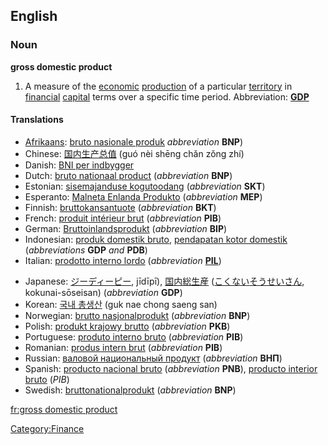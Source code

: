 ==English==

===Noun===

'''gross domestic product'''

# A measure of the [[economic]] [[production]] of a particular [[territory]] in [[financial]] [[capital]] terms over a specific time period.  Abbreviation: '''[[GDP]]'''

====Translations====
{{trans-top|gross domestic product}}
*[[Afrikaans]]: [[bruto nasionale produk]] ''abbreviation'' '''BNP''')
*Chinese: [[国内生产总值]] (guó nèi shēng chǎn zǒng zhí)
*Danish: [[BNI per indbygger]]
*Dutch: [[bruto nationaal product]] (''abbreviation'' '''BNP''')
*Estonian: [[sisemajanduse kogutoodang]] (''abbreviation'' '''SKT''')
*Esperanto: [[Malneta Enlanda Produkto]] (''abbreviation'' '''MEP''')
*Finnish: [[bruttokansantuote]] (''abbreviation'' '''BKT''')
*French: [[produit intérieur brut]] {{m}} (''abbreviation'' '''PIB''')
*German: [[Bruttoinlandsprodukt]] {{n}} (''abbreviation'' '''BIP''')
*Indonesian: [[produk domestik bruto]], [[pendapatan kotor domestik]] (''abbreviations'' '''GDP''' ''and'' '''PDB''')
*Italian: [[prodotto interno lordo]]  {{m}} (''abbreviation'' '''[[PIL]]''')
{{trans-mid}}
*Japanese: [[ジーディーピー]], jīdīpī), [[国内]][[総生産]] ([[こくない]][[そうせいさん]], kokunai-sōseisan) (''abbreviation'' '''GDP''')
*Korean: [[국내 총생산]] (guk nae chong saeng san)
*Norwegian: [[brutto nasjonalprodukt]] (''abbreviation'' '''BNP''')
*Polish: [[produkt krajowy brutto]] (''abbreviation'' '''PKB''')
*Portuguese: [[produto interno bruto]] (''abbreviation'' '''PIB''')
*Romanian: [[produs intern brut]] (''abbreviation'' '''PIB''')
*Russian: [[валовой национальный продукт]] (''abbreviation'' '''ВНП''')
*Spanish: [[producto nacional bruto]] (''abbreviation'' '''PNB'''), [[producto interior bruto]] (''PIB'')
*Swedish: [[bruttonationalprodukt]] (''abbreviation'' '''BNP''')
{{trans-bottom}}

[[Category:Finance]]

[[fr:gross domestic product]]